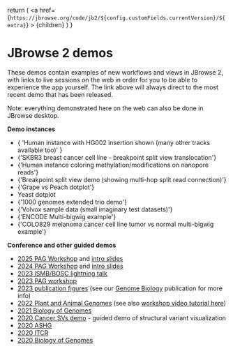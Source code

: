 
  return (
    <a
      href={`https://jbrowse.org/code/jb2/${config.customFields.currentVersion}/${extra}`}
    >
      {children}
    </a>
  )
}

# JBrowse 2 demos

These demos contain examples of new workflows and views in JBrowse 2, with links
to live sessions on the web in order for you to be able to experience the app
yourself. The link above will always direct to the most recent demo that has
been released.

Note: everything demonstrated here on the web can also be done in JBrowse
desktop.

**Demo instances**

- <Link extra="?config=test_data/config_demo.json&session=share-oTyYRpz9fN&password=fYAbt">
    {
      'Human instance with HG002 insertion shown (many other tracks available too)'
    }
  </Link>
- <Link extra="?config=test_data%2Fconfig_demo.json&session=share-pjaAq1hNxB&password=Z9teR">
    {'SKBR3 breast cancer cell line - breakpoint split view translocation'}
  </Link>
- <Link extra="?config=test_data%2Fconfig_demo.json&session=share-XyL52LPDoO&password=861E4">
    {'Human instance coloring methylation/modifications on nanopore reads'}
  </Link>
- <Link extra="?config=test_data/breakpoint/config.json">
    {'Breakpoint split view demo (showing multi-hop split read connection)'}
  </Link>
- <Link extra="?config=test_data%2Fconfig_dotplot.json&session=share-zw51jIwuXb&password=i8WqY">
    {'Grape vs Peach dotplot'}
  </Link>
- <Link extra="?config=test_data/yeast_synteny/config.json">Yeast dotplot</Link>
- <Link extra="?config=%2Fgenomes%2FGRCh38%2F1000genomes%2Fconfig_1000genomes.json&session=share-SUK-mntGyB&password=eQF0F">
    {'1000 genomes extended trio demo'}
  </Link>
- <Link extra="?config=test_data%2Fvolvox%2Fconfig.json&session=share-JCsm46ATdn&password=ilHg5">
    {'Volvox sample data (small imaginary test datasets)'}
  </Link>
- <Link extra="?config=test_data%2Fconfig_demo.json&session=share-Pw7kOjagSF&password=e0SuE">
    {'ENCODE Multi-bigwig example'}
  </Link>
- <Link extra="?config=test_data%2Fconfig_demo.json&session=share-7skGDzEmMi&password=NGzLX">
    {'COLO829 melanoma cancer cell line tumor vs normal multi-bigwig example'}
  </Link>

**Conference and other guided demos**

- [2025 PAG Workshop](http://gmod.org/wiki/JBrowse2_Tutorial_PAG_2024) and
  [intro slides](https://docs.google.com/presentation/d/1uL5x1Mxewxn5NdKOLaVz05Hns_-GRslJMyO8Q1dtxr0/edit?usp=sharing)
- [2024 PAG Workshop](http://gmod.org/wiki/JBrowse2_Tutorial_PAG_2024) and
  [intro slides](https://docs.google.com/presentation/d/1p4SudzTyTZuXxOS5t4ibygWcxjACPrggdM7P1gKIvAQ/edit?usp=sharing)
- [2023 ISMB/BOSC lightning talk](https://docs.google.com/presentation/d/18vdbamIwaCQUVagMD65EILQ35v7p79sJBZr6D0WiX9c/edit?usp=sharing)
- [2023 PAG workshop](http://gmod.org/wiki/JBrowse2_Tutorial_PAG_2023)
- [2023 publication figures](https://jbrowse.org/demos/paper2022/) (see our
  [Genome Biology](https://doi.org/10.1186/s13059-023-02914-z) publication for
  more info)
- [2022 Plant and Animal Genomes](https://jbrowse.org/demos/pag2022/) (see also
  [workshop video tutorial here](/docs/archive/pag2022_synteny_tutorial))
- [2021 Biology of Genomes](https://jbrowse.org/demos/bog2021/)
- [2020 Cancer SVs demo](https://jbrowse.org/demos/cancer-demo-2020/) - guided
  demo of structural variant visualization
- [2020 ASHG](https://jbrowse.org/demos/ashg2020/)
- [2020 ITCR](https://jbrowse.org/demos/itcr2020/)
- [2020 Biology of Genomes](https://jbrowse.org/demos/bog2020/)
